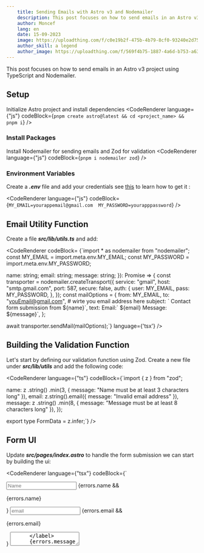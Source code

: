 ```yaml
---
    title: Sending Emails with Astro v3 and Nodemailer
    description: This post focuses on how to send emails in an Astro v3 project using TypeScript and Nodemailer.
    author: Moncef
    lang: en
    date: 15-09-2023
    image: https://uploadthing.com/f/c0e19b2f-475b-4b79-8cf0-93240e2d75fc_pexels-gerritt-tisdale-3864610.jpg
    author_skill: a legend
    author_image: https://uploadthing.com/f/569f4b75-1887-4a6d-b753-a63f33014bee_wolf.jpg
---
```


This post focuses on how to send emails in an Astro v3 project using TypeScript and Nodemailer.

## Setup
Initialize Astro project and install dependencies
<CodeRenderer
  language={"js"}
  codeBlock={`pnpm create astro@latest && cd <project_name> && pnpm i`}
/>
### Install Packages

Install Nodemailer for sending emails and Zod for validation
<CodeRenderer
  language={"js"}
  codeBlock={`pnpm i nodemailer zod`}
/>

### Environment Variables

Create a ***.env*** file and add your credentials see [this](https://support.google.com/mail/answer/185833?hl=en) to learn how to get it :

<CodeRenderer
  language={"js"}
  codeBlock={`MY_EMAIL=yourappemail@gmail.com 
MY_PASSWORD=yourapppassword`}
/>

## Email Utility Function

Create a file ***src/lib/utils.ts*** and add:

<CodeRenderer 
codeBlock=
{`import * as nodemailer from "nodemailer";
const MY_EMAIL = import.meta.env.MY_EMAIL;
const MY_PASSWORD = import.meta.env.MY_PASSWORD;

  name: string;
  email: string;
  message: string;
}): Promise<void> => {
  const transporter = nodemailer.createTransport({
    service: "gmail",
    host: "smtp.gmail.com",
    port: 587,
    secure: false,
    auth: {
      user: MY_EMAIL,
      pass: MY_PASSWORD,
    },
  });
    const mailOptions = {
    from: MY_EMAIL,
    to: "youEmail@gmail.com", # wirte you email address here
    subject: \` Contact form submission from \$\{name\}\`,
    text: Email:\` \$\{email\} Message: \$\{message\}\`,
  };

await transporter.sendMail(mailOptions);`}
language={'tsx'}
/>

## Building the Validation Function

Let's start by defining our validation function using Zod. Create a new file under ***src/lib/utils*** and add the following code:

<CodeRenderer
  language={"ts"}
  codeBlock={`import { z } from "zod";

  name: z
    .string()
    .min(3, { message: "Name must be at least 3 characters long" }),
  email: z.string().email({ message: "Invalid email address" }),
  message: z
    .string()
    .min(8, { message: "Message must be at least 8 characters long" }),
});

export type FormData = z.infer<typeof formDataSchema>;`}
/>

## Form UI

Update ***src/pages/index.astro*** to handle the form submission we can start by building the ui:

<CodeRenderer
  language={"tsx"}
  codeBlock={`<Layout description="email with astro demo" title="email with astro">
  <main class="text-primary-50 flex-1 bg-primary-500 w-full h-screen flex justify-center items-center rounded-xl p-6">
    <form method="POST" class="flex flex-col w-full gap-4">
      <input
        type="text"
        name="name"
        class="w-full rounded-lg h-12 px-2 bg-primary-600 placeholder:text-light-100"
        placeholder="Name"
      />
      {errors.name && <p>{errors.name}</p>}
      <input
        type="email"
        name="email"
        class="w-full rounded-lg h-12 px-2 bg-primary-600 placeholder:text-light-100"
        placeholder="email"
        required
      />
      {errors.email && <p>{errors.email}</p>}
      <label>
        <textarea
          name="message"
          required
          minlength="6"
          class="w-full rounded-lg h-36 resize-y px-2 bg-primary-600 placeholder:text-light-100"
          name="message"
          placeholder="Message"
        />
      </label>
      {errors.message && <p>{errors.message}</p>}
      <button class="h-12 w-full rounded-xl bg-light-50 dark:bg-dark-900 dark:text-light-50 text-dark-900">
        Register
      </button>
    </form>
  </main>
</Layout>`}
/>

## Building the contact form logic

After that, we can start building the contact form logic. Place the following code at the top of ***src/pages/index.astro***:

<CodeRenderer
  language={"ts"}
  codeBlock={`---

let errors = { name: "", email: "", message: "" };

if (Astro.request.method === "POST") {
try {
const data = await Astro.request.formData();
const name = data.get("name");
const email = data.get("email");
const message = data.get("message");

    const formData = formDataSchema.parse({
      name,
      email,
      message,
    });

    await sendEmail(formData).catch((error) => {
      console.error(\`An error occurred: \${error}\`);
    });

} catch (error) {
if (error instanceof z.ZodError) {
console.error(\`Validation error: \${error}\`);
} else {
console.error(\`An error occurred: \${error}\`);
 }}
}
---`}
/>

## The last steps

While ***nodemailer*** can only run in a Node.js runtime, Astro is a static site generator (SSG) by default. To switch Astro to server-side rendering (SSR) mode, you can run the following command in a Node.js environment:

<CodeRenderer
  language={"js"}
  codeBlock={`pnpm astro add node`}
/>

However, if you wish to deploy it serverlessly on Vercel, use this command instead:

<CodeRenderer
  language={"js"}
  codeBlock={`pnpm astro add vercel`}
/>

For more information on this subject, check out the [Astro SSR guide](https://docs.astro.build/en/guides/server-side-rendering).

That's it! You can now easily send emails directly from your Astro project using Nodemailer.

Happy coding! 

